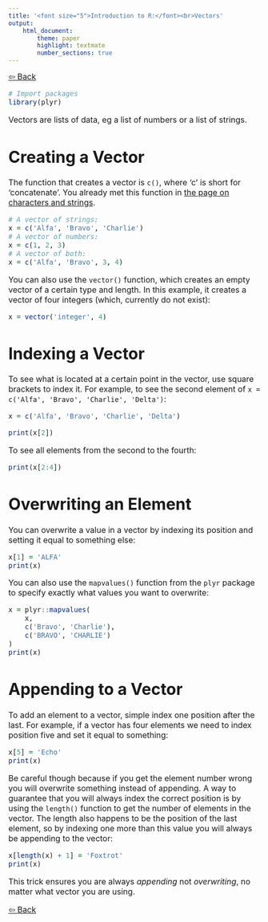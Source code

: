 ```yaml
---
title: '<font size="5">Introduction to R:</font><br>Vectors'
output:
    html_document:
        theme: paper
        highlight: textmate
        number_sections: true
---
```

<font size="3">
[⇦ Back](../../R.html)

```r
# Import packages
library(plyr)
```

Vectors are lists of data, eg a list of numbers or a list of strings.

# Creating a Vector

The function that creates a vector is `c()`, where 'c' is short for 'concatenate'. You already met this function in [the page on characters and strings](strings.html).
```r
# A vector of strings:
x = c('Alfa', 'Bravo', 'Charlie')
# A vector of numbers:
x = c(1, 2, 3)
# A vector of both:
x = c('Alfa', 'Bravo', 3, 4)
```

You can also use the `vector()` function, which creates an empty vector of a certain type and length. In this example, it creates a vector of four integers (which, currently do not exist):
```r
x = vector('integer', 4)
```

# Indexing a Vector

To see what is located at a certain point in the vector, use square brackets to index it. For example, to see the second element of `x = c('Alfa', 'Bravo', 'Charlie', 'Delta')`:
```r
x = c('Alfa', 'Bravo', 'Charlie', 'Delta')
```

```r
print(x[2])
```

To see all elements from the second to the fourth:
```r
print(x[2:4])
```

# Overwriting an Element

You can overwrite a value in a vector by indexing its position and setting it equal to something else:
```r
x[1] = 'ALFA'
print(x)
```

You can also use the `mapvalues()` function from the `plyr` package to specify exactly what values you want to overwrite:
```r
x = plyr::mapvalues(
    x,
    c('Bravo', 'Charlie'),
    c('BRAVO', 'CHARLIE')
)
print(x)
```

# Appending to a Vector

To add an element to a vector, simple index one position after the last. For example, if a vector has four elements we need to index position five and set it equal to something:
```r
x[5] = 'Echo'
print(x)
```

Be careful though because if you get the element number wrong you will overwrite something instead of appending. A way to guarantee that you will always index the correct position is by using the `length()` function to get the number of elements in the vector. The length also happens to be the position of the last element, so by indexing one more than this value you will always be appending to the vector:
```r
x[length(x) + 1] = 'Foxtrot'
print(x)
```

This trick ensures you are always *appending* not *overwriting*, no matter what vector you are using.

[⇦ Back](../../R.html)

</font>
